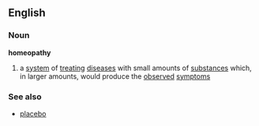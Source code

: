 ==English==
===Noun===
{{wikipedia}}
'''homeopathy'''
# a [[system]] of [[treating]] [[disease]]s with small amounts of [[substance]]s which, in larger amounts, would produce the [[observed]] [[symptom]]s
===See also===
*[[placebo]]